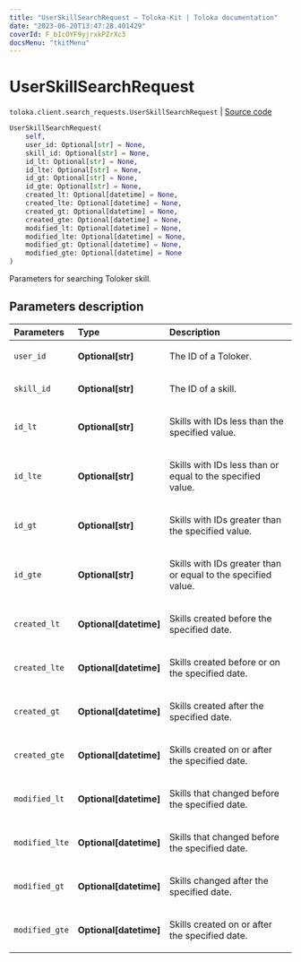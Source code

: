```yaml
---
title: "UserSkillSearchRequest — Toloka-Kit | Toloka documentation"
date: "2023-06-20T13:47:28.401429"
coverId: F_bIcOYF9yjrxkPZrXc3
docsMenu: "tkitMenu"
---
```


# UserSkillSearchRequest

`toloka.client.search_requests.UserSkillSearchRequest` | [Source code](https://github.com/Toloka/toloka-kit/blob/v1.2.0/src/client/search_requests.py#L650)

```python
UserSkillSearchRequest(
    self,
    user_id: Optional[str] = None,
    skill_id: Optional[str] = None,
    id_lt: Optional[str] = None,
    id_lte: Optional[str] = None,
    id_gt: Optional[str] = None,
    id_gte: Optional[str] = None,
    created_lt: Optional[datetime] = None,
    created_lte: Optional[datetime] = None,
    created_gt: Optional[datetime] = None,
    created_gte: Optional[datetime] = None,
    modified_lt: Optional[datetime] = None,
    modified_lte: Optional[datetime] = None,
    modified_gt: Optional[datetime] = None,
    modified_gte: Optional[datetime] = None
)
```

Parameters for searching Toloker skill.

## Parameters description

| Parameters | Type | Description |
| :----------| :----| :-----------|
`user_id`|**Optional\[str\]**|<p>The ID of a Toloker.</p>
`skill_id`|**Optional\[str\]**|<p>The ID of a skill.</p>
`id_lt`|**Optional\[str\]**|<p>Skills with IDs less than the specified value.</p>
`id_lte`|**Optional\[str\]**|<p>Skills with IDs less than or equal to the specified value.</p>
`id_gt`|**Optional\[str\]**|<p>Skills with IDs greater than the specified value.</p>
`id_gte`|**Optional\[str\]**|<p>Skills with IDs greater than or equal to the specified value.</p>
`created_lt`|**Optional\[datetime\]**|<p>Skills created before the specified date.</p>
`created_lte`|**Optional\[datetime\]**|<p>Skills created before or on the specified date.</p>
`created_gt`|**Optional\[datetime\]**|<p>Skills created after the specified date.</p>
`created_gte`|**Optional\[datetime\]**|<p>Skills created on or after the specified date.</p>
`modified_lt`|**Optional\[datetime\]**|<p>Skills that changed before the specified date.</p>
`modified_lte`|**Optional\[datetime\]**|<p>Skills that changed before the specified date.</p>
`modified_gt`|**Optional\[datetime\]**|<p>Skills changed after the specified date.</p>
`modified_gte`|**Optional\[datetime\]**|<p>Skills created on or after the specified date.</p>